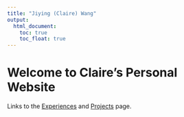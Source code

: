 ```yaml
---
title: "Jiying (Claire) Wang"
output: 
  html_document:
    toc: true
    toc_float: true
---
```


# Welcome to Claire's Personal Website 

Links to the [Experiences](experiences.html) and [Projects](projects.html) page.





